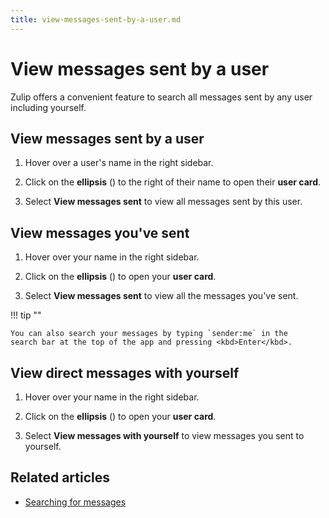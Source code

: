 ```yaml
---
title: view-messages-sent-by-a-user.md
---
```


# View messages sent by a user

Zulip offers a convenient feature to search all messages sent by any user
including yourself.

## View messages sent by a user

<Tabs>
<TabItem label="instructions-for-all-platforms">

1. Hover over a user's name in the right sidebar.

1. Click on the **ellipsis** (<i class="zulip-icon zulip-icon-more-vertical"></i>)
   to the right of their name to open their **user card**.




1. Select **View messages sent** to view all messages sent by this user.

</TabItem>
</Tabs>

## View messages you've sent

<Tabs>
<TabItem label="instructions-for-all-platforms">

1. Hover over your name in the right sidebar.

1. Click on the **ellipsis** (<i class="zulip-icon zulip-icon-more-vertical"></i>)
   to open your **user card**.




1. Select **View messages sent** to view all the messages you've sent.

!!! tip ""

    You can also search your messages by typing `sender:me` in the
    search bar at the top of the app and pressing <kbd>Enter</kbd>.

</TabItem>
</Tabs>


## View direct messages with yourself

<Tabs>
<TabItem label="instructions-for-all-platforms">

1. Hover over your name in the right sidebar.

1. Click on the **ellipsis** (<i class="zulip-icon zulip-icon-more-vertical"></i>)
   to open your **user card**.




1. Select **View messages with yourself** to view messages you sent to
   yourself.

</TabItem>
</Tabs>

## Related articles

* [Searching for messages](/help/search-for-messages)


